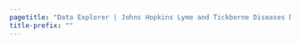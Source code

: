 ```yaml
---
pagetitle: "Data Explorer | Johns Hopkins Lyme and Tickborne Diseases Dashboard"
title-prefix: ""
---
```

